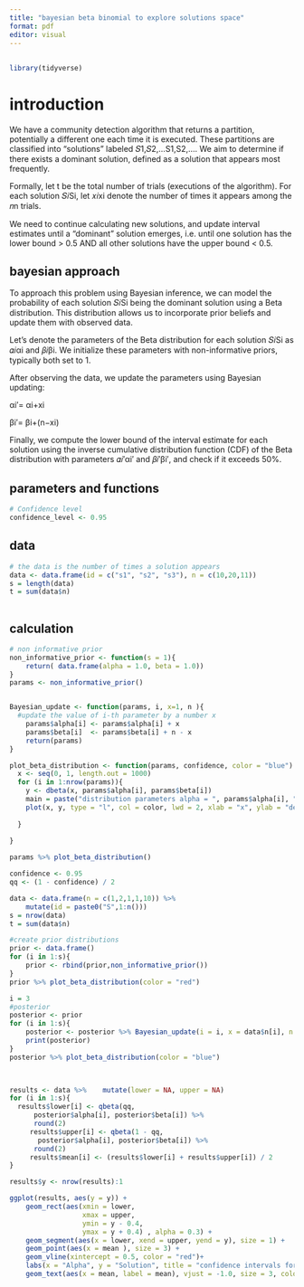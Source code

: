```yaml
---
title: "bayesian beta binomial to explore solutions space"
format: pdf
editor: visual
---
```


## 

```r
library(tidyverse)
```

# introduction

We have a community detection algorithm that returns a partition,
potentially a different one each time it is executed. These partitions
are classified into "solutions" labeled 𝑆1,𝑆2,...S1​,S2​,.... We aim to
determine if there exists a dominant solution, defined as a solution
that appears most frequently.

Formally, let t be the total number of trials (executions of the
algorithm). For each solution 𝑆𝑖Si​, let 𝑥𝑖xi​ denote the number of times
it appears among the 𝑛n trials.

We need to continue calculating new solutions, and update interval
estimates until a "dominant" solution emerges, i.e. until one solution
has the lower bound \> 0.5 AND all other solutions have the upper bound
\< 0.5.

## bayesian approach

To approach this problem using Bayesian inference, we can model the
probability of each solution 𝑆𝑖Si​ being the dominant solution using a
Beta distribution. This distribution allows us to incorporate prior
beliefs and update them with observed data.

Let's denote the parameters of the Beta distribution for each solution
𝑆𝑖Si​ as 𝛼𝑖αi​ and 𝛽𝑖βi​. We initialize these parameters with
non-informative priors, typically both set to 1.

After observing the data, we update the parameters using Bayesian
updating:

αi′​= αi​+xi​

βi′​= βi​+(n−xi​)

Finally, we compute the lower bound of the interval estimate for each
solution using the inverse cumulative distribution function (CDF) of the
Beta distribution with parameters 𝛼𝑖′αi′​ and 𝛽𝑖′βi′​, and check if it
exceeds 50%.

## parameters and functions

```r
# Confidence level
confidence_level <- 0.95
```

## data

```r
# the data is the number of times a solution appears
data <- data.frame(id = c("s1", "s2", "s3"), n = c(10,20,11))
s = length(data)
t = sum(data$n)
 
```

## calculation

```r
# non informative prior
non_informative_prior <- function(s = 1){
    return( data.frame(alpha = 1.0, beta = 1.0))
}
params <- non_informative_prior()


Bayesian_update <- function(params, i, x=1, n ){
  #update the value of i-th parameter by a number x
    params$alpha[i] <- params$alpha[i] + x
    params$beta[i]  <- params$beta[i] + n - x
    return(params)
}

plot_beta_distribution <- function(params, confidence, color = "blue") {
  x <- seq(0, 1, length.out = 1000)
  for (i in 1:nrow(params)){
    y <- dbeta(x, params$alpha[i], params$beta[i])
    main = paste("distribution parameters alpha = ", params$alpha[i], " beta = ", params$beta[i])
    plot(x, y, type = "l", col = color, lwd = 2, xlab = "x", ylab = "density", main = main )    
    
  }
  
}

params %>% plot_beta_distribution()


```

```r
confidence <- 0.95
qq <- (1 - confidence) / 2

data <- data.frame(n = c(1,2,1,1,10)) %>%
    mutate(id = paste0("S",1:n()))
s = nrow(data)
t = sum(data$n)

#create prior distributions
prior <- data.frame()
for (i in 1:s){
    prior <- rbind(prior,non_informative_prior())
}
prior %>% plot_beta_distribution(color = "red")

i = 3
#posterior
posterior <- prior
for (i in 1:s){
    posterior <- posterior %>% Bayesian_update(i = i, x = data$n[i], n = sum(data$n))
    print(posterior)
}
posterior %>% plot_beta_distribution(color = "blue")

    


```

```r
results <- data %>%    mutate(lower = NA, upper = NA)
for (i in 1:s){
  results$lower[i] <- qbeta(qq, 
      posterior$alpha[i], posterior$beta[i]) %>%
      round(2)
     results$upper[i] <- qbeta(1 - qq, 
       posterior$alpha[i], posterior$beta[i]) %>%
      round(2)
     results$mean[i] <- (results$lower[i] + results$upper[i]) / 2
}

results$y <- nrow(results):1

ggplot(results, aes(y = y)) +
    geom_rect(aes(xmin = lower, 
                  xmax = upper, 
                  ymin = y - 0.4, 
                  ymax = y + 0.4) , alpha = 0.3) +
    geom_segment(aes(x = lower, xend = upper, yend = y), size = 1) +
    geom_point(aes(x = mean ), size = 3) +
    geom_vline(xintercept = 0.5, color = "red")+
    labs(x = "Alpha", y = "Solution", title = "confidence intervals for the prevalence of each solution") +
    geom_text(aes(x = mean, label = mean), vjust = -1.0, size = 3, color = "black")  
```

